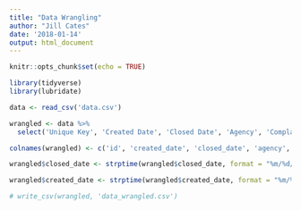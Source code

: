 ```yaml
---
title: "Data Wrangling"
author: "Jill Cates"
date: '2018-01-14'
output: html_document
---
```


```r
knitr::opts_chunk$set(echo = TRUE)

library(tidyverse)
library(lubridate)
```


```r
data <- read_csv('data.csv')
```

```r
wrangled <- data %>% 
  select('Unique Key', 'Created Date', 'Closed Date', 'Agency', 'Complaint Type', 'Location Type', 'Borough', 'Incident Address', 'Latitude', 'Longitude')

colnames(wrangled) <- c('id', 'created_date', 'closed_date', 'agency', 'complaint_type', 'location_type', 'borough', 'incident_address', 'lat', 'long')

wrangled$closed_date <- strptime(wrangled$closed_date, format = "%m/%d/%Y %H:%M:%S", tz = "EST5EDT")

wrangled$created_date <- strptime(wrangled$created_date, format = "%m/%d/%Y %H:%M:%S", tz = "EST5EDT")

# write_csv(wrangled, 'data_wrangled.csv')
```

